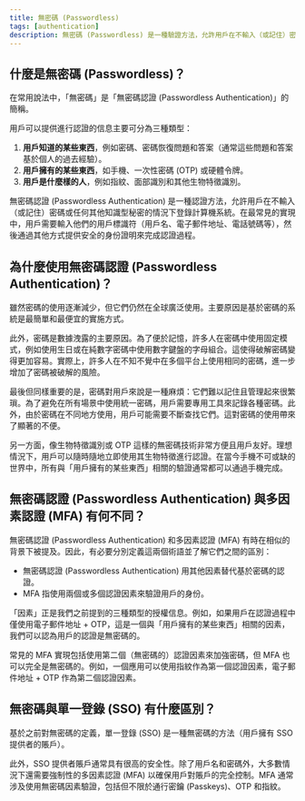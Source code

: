 ```yaml
---
title: 無密碼 (Passwordless)
tags: [authentication]
description: 無密碼 (Passwordless) 是一種驗證方法，允許用戶在不輸入（或記住）密碼或任何其他知識型秘密的情況下登錄計算機系統。
---
```


## 什麼是無密碼 (Passwordless)？

在常用說法中，「無密碼」是「無密碼認證 (Passwordless Authentication)」的簡稱。

用戶可以提供進行認證的信息主要可分為三種類型：

1. **用戶知道的某些東西**，例如密碼、密碼恢復問題和答案（通常這些問題和答案基於個人的過去經驗）。
2. **用戶擁有的某些東西**，如手機、一次性密碼 (OTP) 或硬體令牌。
3. **用戶是什麼樣的人**，例如指紋、面部識別和其他生物特徵識別。

無密碼認證 (Passwordless Authentication) 是一種認證方法，允許用戶在不輸入（或記住）密碼或任何其他知識型秘密的情況下登錄計算機系統。在最常見的實現中，用戶需要輸入他們的用戶標識符（用戶名、電子郵件地址、電話號碼等），然後通過其他方式提供安全的身份證明來完成認證過程。

## 為什麼使用無密碼認證 (Passwordless Authentication)？

雖然密碼的使用逐漸減少，但它們仍然在全球廣泛使用。主要原因是基於密碼的系統是最簡單和最便宜的實施方式。

此外，密碼是數據洩露的主要原因。為了便於記憶，許多人在密碼中使用固定模式，例如使用生日或在純數字密碼中使用數字鍵盤的字母組合。這使得破解密碼變得更加容易。實際上，許多人在不知不覺中在多個平台上使用相同的密碼，進一步增加了密碼被破解的風險。

最後但同樣重要的是，密碼對用戶來說是一種麻煩：它們難以記住且管理起來很繁瑣。為了避免在所有場景中使用統一密碼，用戶需要專用工具來記錄各種密碼。此外，由於密碼在不同地方使用，用戶可能需要不斷查找它們。這對密碼的使用帶來了顯著的不便。

另一方面，像生物特徵識別或 OTP 這樣的無密碼技術非常方便且用戶友好。理想情況下，用戶可以隨時隨地立即使用其生物特徵進行認證。在當今手機不可或缺的世界中，所有與「用戶擁有的某些東西」相關的驗證通常都可以通過手機完成。

## 無密碼認證 (Passwordless Authentication) 與多因素認證 (MFA) 有何不同？

無密碼認證 (Passwordless Authentication) 和多因素認證 (MFA) 有時在相似的背景下被提及。因此，有必要分別定義這兩個術語並了解它們之間的區別：

- 無密碼認證 (Passwordless Authentication) 用其他因素替代基於密碼的認證。
- MFA 指使用兩個或多個認證因素來驗證用戶的身份。

「因素」正是我們之前提到的三種類型的授權信息。例如，如果用戶在認證過程中僅使用電子郵件地址 + OTP，這是一個與「用戶擁有的某些東西」相關的因素，我們可以認為用戶的認證是無密碼的。

常見的 MFA 實現包括使用第二個（無密碼的）認證因素來加強密碼，但 MFA 也可以完全是無密碼的。例如，一個應用可以使用指紋作為第一個認證因素，電子郵件地址 + OTP 作為第二個認證因素。

## 無密碼與單一登錄 (SSO) 有什麼區別？

基於之前對無密碼的定義，單一登錄 (SSO) 是一種無密碼的方法（用戶擁有 SSO 提供者的賬戶）。

此外，SSO 提供者賬戶通常具有很高的安全性。除了用戶名和密碼外，大多數情況下還需要強制性的多因素認證 (MFA) 以確保用戶對賬戶的完全控制。MFA 通常涉及使用無密碼因素驗證，包括但不限於通行密鑰 (Passkeys)、OTP 和指紋。